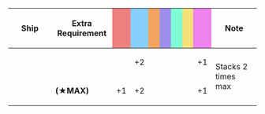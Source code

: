 {|class="wikitable" style="width:100%; text-align: center; vertical-align: middle;"
|-
! style="width: 20%;" | Ship
! style="width: 25%;" | Extra Requirement
! style="width: 5%; background-color: lightcoral;" | {{Firepower}}
! style="width: 5%; background-color: lightskyblue;" | {{Torpedo}}
! style="width: 5%; background-color: sandybrown;" | {{AA}}
! style="width: 5%; background-color: #9C8FEE;" | {{ASW}}
! style="width: 5%; background-color: #7fffd4;" | {{LOS}}
! style="width: 5%; background-color: #F2E279;" | {{Armor}}
! style="width: 5%; background-color: violet;" | {{Evasion}}
! style="width: 20%;" | Note
|-
! rowspan="2" |{{ShipLink|Fubuki/Kai Ni|Murakumo/Kai Ni|text=Fubuki-class Kai Ni|link_class=Fubuki}}<br />{{ShipLink|Ayanami/Kai Ni|Shikinami/Kai Ni|Ushio/Kai Ni|text=Ayanami-class Kai Ni|link_class=Ayanami}}<br />{{ShipLink|Akatsuki/Kai Ni|Verniy|text=Akatsuki-class Kai Ni|link_class=Akatsuki}}<br />{{ShipLink|Hatsuharu/Kai Ni|Hatsushimo/Kai Ni|text=Hatsuharu-class Kai Ni|link_class=Hatsuharu}}
| style="text-align:left;" | 
| || +2 || || || || || +1 
| rowspan="2" style="text-align:left;" | Stacks 2 times max
|-
| style="text-align:left;" | '''(★MAX)'''
| +1 || +2 || || || || || +1 
|}